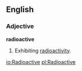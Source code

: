 ==English==
===Adjective===
'''radioactive'''
#Exhibiting [[radioactivity]].

[[io:Radioactive]]
[[pl:Radioactive]]